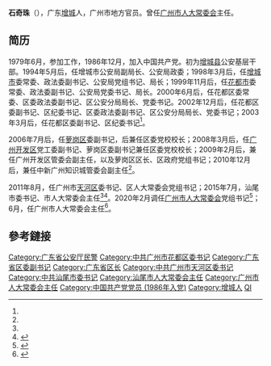 {{Refimprove|time=2022-04-25T12:09:12+00:00}}
'''石奇珠'''（{{bd|1960年|8月19日| }}），广东[[增城|增城]]人，广州市地方官员。曾任[[广州市人大常委会|广州市人大常委会]]主任。

== 简历 ==
1979年6月，参加工作，1986年12月，加入中国共产党。初为[[增城县|增城县]]公安基层干部。1994年5月后，任增城市公安局副局长、公安局政委；1998年3月后，任[[增城市|增城市]]委常委、政法委副书记、公安局党组书记、局长；1999年11月后，任[[花都市|花都市]]委常委、政法委副书记、公安局党委书记、局长。2000年6月后，任花都区委常委、区委政法委副书记、区公安分局局长、党委书记。2002年12月后，任花都区委副书记、区纪委书记、区委政法委副书记、区公安分局局长、党委书记；2003年3月后，任花都区委副书记、区纪委书记<ref name=a1/>。

2006年7月后，任[[萝岗区|萝岗区]]委副书记，后兼任区委党校校长；2008年3月后，任[[广州开发区|广州开发区]]党工委副书记、萝岗区委副书记兼任区委党校校长；2009年2月后，兼任广州开发区管委会副主任，以及萝岗区区长、区政府党组书记；2010年12月后，兼任中新广州知识城管委会副主任<ref name=a1/>。

2011年8月，任广州市[[天河区|天河区]]委书记、区人大常委会党组书记；2015年7月，汕尾市委书记、市人大常委会主任<ref name=a1/><ref>{{Cite web |url=http://leaders.people.com.cn/n/2015/0706/c58278-27259794.html |title=石奇珠任广东汕尾市委书记 吴紫骊不再担任市长职务 |accessdate=2016-07-14 |archive-date=2015-09-21 |archive-url=https://web.archive.org/web/20150921234155/http://leaders.people.com.cn/n/2015/0706/c58278-27259794.html |dead-url=no }}</ref>。2020年2月调任[[广州市人大常委会|广州市人大常委会]]党组书记<ref>{{Cite web |url=http://www.xinhuanet.com/renshi/2020-02/07/c_1125542605.htm |title=石奇珠任广州市人大常委会党组书记 陈建华不再担任 |accessdate=2020-02-12 |archive-date=2020-02-09 |archive-url=https://web.archive.org/web/20200209031939/http://www.xinhuanet.com/renshi/2020-02/07/c_1125542605.htm |dead-url=no }}</ref>；6月，任广州市人大常委会主任<ref name="a1">{{Cite web|title=石奇珠当选广州市人大常委会主任(简历)_中国经济网——国家经济门户|url=http://district.ce.cn/newarea/sddy/202006/08/t20200608_35069096.shtml|accessdate=2020-06-08|work=district.ce.cn|archive-date=2020-06-08|archive-url=https://web.archive.org/web/20200608032613/http://district.ce.cn/newarea/sddy/202006/08/t20200608_35069096.shtml|dead-url=no}}</ref>。

==參考鏈接==
{{Reflist}}

{{中华人民共和国广州市正职领导人|nocat}}
[[Category:广东省公安厅民警|Category:广东省公安厅民警]]
[[Category:中共广州市花都区委书记|Category:中共广州市花都区委书记]]
[[Category:广东省区委副书记|Category:广东省区委副书记]]
[[Category:广东省区长|Category:广东省区长]]
[[Category:中共广州市天河区委书记|Category:中共广州市天河区委书记]]
[[Category:中共汕尾市委书记|Category:中共汕尾市委书记]]
[[Category:汕尾市人大常委会主任|Category:汕尾市人大常委会主任]]
[[Category:广州市人大常委会主任|Category:广州市人大常委会主任]]
[[Category:中国共产党党员_(1986年入党)|Category:中国共产党党员 (1986年入党)]]
[[Category:增城人|Category:增城人]]
[[Category:石姓|QI]]